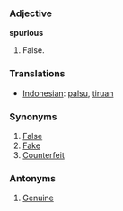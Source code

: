 === Adjective ===
'''spurious'''

# False.

=== Translations ===
*[[Indonesian]]: [[palsu]], [[tiru|tiruan]]

=== Synonyms ===
#[[False]]
#[[Fake]]
#[[Counterfeit]]

=== Antonyms ===
#[[Genuine]]